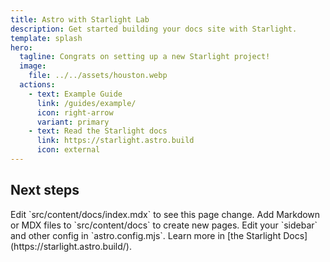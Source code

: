 ```yaml
---
title: Astro with Starlight Lab
description: Get started building your docs site with Starlight.
template: splash
hero:
  tagline: Congrats on setting up a new Starlight project!
  image:
    file: ../../assets/houston.webp
  actions:
    - text: Example Guide
      link: /guides/example/
      icon: right-arrow
      variant: primary
    - text: Read the Starlight docs
      link: https://starlight.astro.build
      icon: external
---
```



## Next steps

<CardGrid>
	<LinkCard title="Update content" icon="pencil">
		Edit `src/content/docs/index.mdx` to see this page change.
	</Card>
	<LinkCard title="Add new content" icon="add-document">
		Add Markdown or MDX files to `src/content/docs` to create new pages.
	</Card>
	<LinkCard title="Configure your site" icon="setting">
		Edit your `sidebar` and other config in `astro.config.mjs`.
	</Card>
	<LinkCard title="Read the docs" icon="open-book">
		Learn more in [the Starlight Docs](https://starlight.astro.build/).
	</Card>
</CardGrid>
